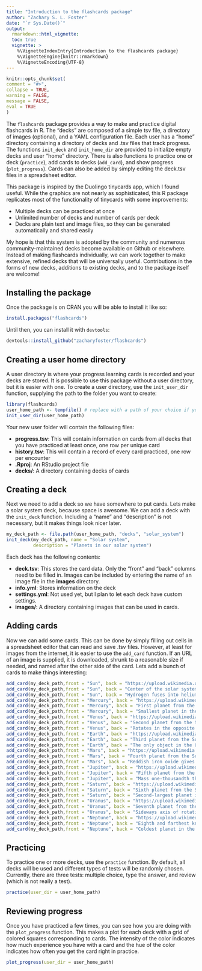 ```yaml
---
title: "Introduction to the flashcards package"
author: "Zachary S. L. Foster"
date: "`r Sys.Date()`"
output:
  rmarkdown::html_vignette:
  toc: true
  vignette: >
    %\VignetteIndexEntry{Introduction to the flashcards package}
    %\VignetteEngine{knitr::rmarkdown}
    %\VignetteEncoding{UTF-8}
---
```


```r
knitr::opts_chunk$set(
comment = "#>",
collapse = TRUE,
warning = FALSE,
message = FALSE,
eval = TRUE
)
```

The `flashcards` package provides a way to make and practice digital flashcards in R.
The "decks" are composed of a simple tsv file, a directory of images (optional), and a YAML configuration file.
Each user has a "home" directory containing a directory of decks and .tsv files that track progress.
The functions `init_deck` and `init_home_dir` are provided to initialize empty decks and user "home" directory.
There is also functions to practice one or deck (`practice`), add cards to decks (`add_card`), and show progress (`plot_progress`). 
Cards can also be added by simply editing the deck.tsv files in a spreadsheet editor.

This package is inspired by the Duolingo tinycards app, which I found useful.
While the graphics are not nearly as sophisticated, this R package replicates most of the functionality of tinycards with some improvements:

* Multiple decks can be practiced at once
* Unlimited number of decks and number of cards per deck
* Decks are plain text and image files, so they can be generated automatically and shared easily

My hope is that this system is adopted by the community and numerous community-maintained decks become available on Github or elsewhere.
Instead of making flashcards individually, we can work together to make extensive, refined decks that will be universally useful.
Contributions in the forms of new decks, additions to existing decks, and to the package itself are welcome!

## Installing the package

Once the package is on CRAN you will be able to install it like so:

```r
install.packages("flashcards")
```

Until then, you can install it with `devtools`:

```r
devtools::install_github("zacharyfoster/flashcards")
```


## Creating a user home directory

A user directory is where your progress learning cards is recorded and your decks are stored.
It is possible to use this package without a user directory, but it is easier with one.
To create a user directory, use the `init_user_dir` function, supplying the path to the folder you want
to create:

```r
library(flashcards)
user_home_path <- tempfile() # replace with a path of your choice if you want
init_user_dir(user_home_path)
```

Your new user folder will contain the following files:

* **progress.tsv**: This will contain information on cards from all decks that you have practiced at least once, one row per unique card
* **history.tsv**: This will contain a record of every card practiced, one row per encounter
* **<user dir name>.Rproj**: An RStudio project file
* **decks/**: A directory containing decks of cards

## Creating a deck

Next we need to add a deck so we have somewhere to put cards.
Lets make a solar system deck, because space is awesome. 
We can add a deck with the `init_deck` function.
Including a "name" and "description" is not necessary, but it makes things look nicer later.

```r
my_deck_path <- file.path(user_home_path, "decks", "solar_system")
init_deck(my_deck_path, name = "Solar system",
          description = "Planets in our solar system")
```

Each deck has the following contents:

* **deck.tsv**: This stores the card data. Only the "front" and "back" columns need to be filled in. Images can be included by entering the name of an image file in the **images** directory.
* **info.yml**: Stores information on the deck
* **settings.yml**: Not used yet, but I plan to let each deck have custom settings.
* **images/**: A directory containing images that can be used in cards.

## Adding cards

Now we can add some cards.
This can be done by simply filling out cells in a spreadsheet editor that can read and save .tsv files.
However, at least for images from the internet, it is easier to use the `add_card` function.
If an URL of an image is supplied, it is downloaded, shrunk to a reasonable size if needed, and named after the other side of the card.
Lets add a bunch of cards to make things interesting:

```r
add_card(my_deck_path,front = "Sun", back = "https://upload.wikimedia.org/wikipedia/commons/f/fb/Sun_in_February_%28black_version%29.jpg", source = "HalloweenNight")
add_card(my_deck_path,front = "Sun", back = "Center of the solar system")
add_card(my_deck_path,front = "Sun", back = "Hydrogen fuses into helium here")
add_card(my_deck_path,front = "Mercury", back = "https://upload.wikimedia.org/wikipedia/commons/thumb/d/d9/Mercury_in_color_-_Prockter07-edit1.jpg/600px-Mercury_in_color_-_Prockter07-edit1.jpg", source = "NASA/JPL")
add_card(my_deck_path,front = "Mercury", back = "First planet from the Sun")
add_card(my_deck_path,front = "Mercury", back = "Smallest planet in the solar system")
add_card(my_deck_path,front = "Venus", back = "https://upload.wikimedia.org/wikipedia/commons/e/e5/Venus-real_color.jpg", source = "Ricardo Nunes")
add_card(my_deck_path,front = "Venus", back = "Second planet from the Sun")
add_card(my_deck_path,front = "Venus", back = "Rotates in the opposite direction to most other planets")
add_card(my_deck_path,front = "Earth", back = "https://upload.wikimedia.org/wikipedia/commons/thumb/9/97/The_Earth_seen_from_Apollo_17.jpg/599px-The_Earth_seen_from_Apollo_17.jpg", source = "NASA")
add_card(my_deck_path,front = "Earth", back = "Third planet from the Sun")
add_card(my_deck_path,front = "Earth", back = "The only object in the Universe known to harbor life")
add_card(my_deck_path,front = "Mars", back = "https://upload.wikimedia.org/wikipedia/commons/thumb/0/02/OSIRIS_Mars_true_color.jpg/600px-OSIRIS_Mars_true_color.jpg", source = "ESA")
add_card(my_deck_path,front = "Mars", back = "Fourth planet from the Sun")
add_card(my_deck_path,front = "Mars", back = "Reddish iron oxide gives it a reddish appearance")
add_card(my_deck_path,front = "Jupiter", back = "https://upload.wikimedia.org/wikipedia/commons/2/2b/Jupiter_and_its_shrunken_Great_Red_Spot.jpg")
add_card(my_deck_path,front = "Jupiter", back = "Fifth planet from the Sun")
add_card(my_deck_path,front = "Jupiter", back = "Mass one-thousandth that of the Sun")
add_card(my_deck_path,front = "Saturn", back = "https://upload.wikimedia.org/wikipedia/commons/c/c7/Saturn_during_Equinox.jpg", source = "NASA")
add_card(my_deck_path,front = "Saturn", back = "Sixth planet from the Sun")
add_card(my_deck_path,front = "Saturn", back = "Second-largest planet in the Solar System")
add_card(my_deck_path,front = "Uranus", back = "https://upload.wikimedia.org/wikipedia/commons/3/3d/Uranus2.jpg", source = "NASA")
add_card(my_deck_path,front = "Uranus", back = "Seventh planet from the Sun")
add_card(my_deck_path,front = "Uranus", back = "Sideways axis of rotation")
add_card(my_deck_path,front = "Neptune", back = "https://upload.wikimedia.org/wikipedia/commons/thumb/4/41/Neptune_Full_%28cropped%29.jpg/1024px-Neptune_Full_%28cropped%29.jpg")
add_card(my_deck_path,front = "Neptune", back = "Eighth and farthest known planet from the Sun")
add_card(my_deck_path,front = "Neptune", back = "Coldest planet in the Solar System")
```


## Practicing

To practice one or more decks, use the `practice` function. 
By default, all decks will be used and different types of tests will be randomly chosen.
Currently, there are three tests: multiple choice, type the answer, and review (which is not really a test).

```r
practice(user_dir = user_home_path)
```


## Reviewing progress

Once you have practiced a few times, you can see how you are doing with the `plot_progress` function.
This makes a plot for each deck with a grid of colored squares corresponding to cards.
The intensity of the color indicates how much experience you have with a card and the hue of the color indicates how often you get the card right in practice.

```r
plot_progress(user_dir = user_home_path)
```

